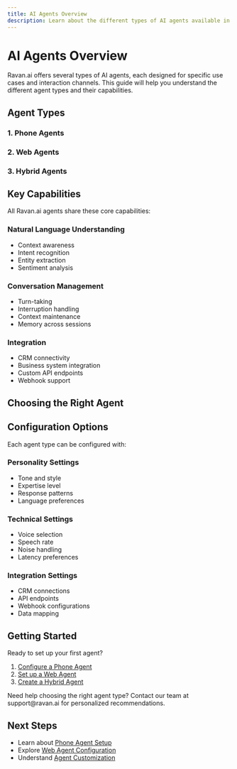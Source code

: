 ```yaml
---
title: AI Agents Overview
description: Learn about the different types of AI agents available in Ravan.ai
---
```


# AI Agents Overview

Ravan.ai offers several types of AI agents, each designed for specific use cases and interaction channels. This guide will help you understand the different agent types and their capabilities.

## Agent Types

### 1. Phone Agents

<Feature
  title="Inbound & Outbound"
  description="Handle both incoming and outgoing phone calls"
  icon="phone"
/>

<Feature
  title="Natural Conversations"
  description="Engage in human-like phone conversations"
  icon="message-square"
/>

<Feature
  title="Multi-number Support"
  description="Manage multiple phone numbers and lines"
  icon="phone-plus"
/>

### 2. Web Agents

<Feature
  title="Website Chat"
  description="Provide instant support on your website"
  icon="globe"
/>

<Feature
  title="Video Support"
  description="Handle video interactions when needed"
  icon="video"
/>

<Feature
  title="Custom Appearance"
  description="Match your brand's look and feel"
  icon="palette"
/>

### 3. Hybrid Agents

<Feature
  title="Channel Switching"
  description="Seamlessly move between phone and web"
  icon="arrows-left-right"
/>

<Feature
  title="Context Preservation"
  description="Maintain conversation context across channels"
  icon="brain"
/>

<Feature
  title="Unified Analytics"
  description="Track performance across all channels"
  icon="chart-bar"
/>

## Key Capabilities

All Ravan.ai agents share these core capabilities:

### Natural Language Understanding
- Context awareness
- Intent recognition
- Entity extraction
- Sentiment analysis

### Conversation Management
- Turn-taking
- Interruption handling
- Context maintenance
- Memory across sessions

### Integration
- CRM connectivity
- Business system integration
- Custom API endpoints
- Webhook support

## Choosing the Right Agent

<CardGroup cols={2}>
  <Card
    title="Phone Agent"
    description="Best for: Sales calls, support hotlines, appointment scheduling"
    icon="phone"
  />
  <Card
    title="Web Agent"
    description="Best for: Website support, lead capture, FAQ handling"
    icon="globe"
  />
  <Card
    title="Hybrid Agent"
    description="Best for: Omnichannel support, complex workflows"
    icon="arrows-left-right"
  />
</CardGroup>

## Configuration Options

Each agent type can be configured with:

### Personality Settings
- Tone and style
- Expertise level
- Response patterns
- Language preferences

### Technical Settings
- Voice selection
- Speech rate
- Noise handling
- Latency preferences

### Integration Settings
- CRM connections
- API endpoints
- Webhook configurations
- Data mapping

## Getting Started

Ready to set up your first agent?

1. [Configure a Phone Agent](/agents/phone-agents/setup)
2. [Set up a Web Agent](/agents/web-agent/configuration)
3. [Create a Hybrid Agent](/agents/overview#hybrid-agents)

<Callout type="info">
  Need help choosing the right agent type? Contact our team at support@ravan.ai for personalized recommendations.
</Callout>

## Next Steps

- Learn about [Phone Agent Setup](/agents/phone-agents/setup)
- Explore [Web Agent Configuration](/agents/web-agent/configuration)
- Understand [Agent Customization](/agents/web-agent/customization) 